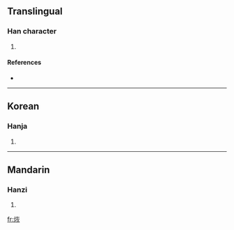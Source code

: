 ==Translingual==

===Han character===
{{Han char|rn=86|rad=火|as=06|sn=10|four=|canj=火大火 (FKF), 火一火 (FMF)}}

# {{defn|Han|sort=火06}}

====References====
* {{Han ref|kx=0671.081|dkj=19030|hdz=32199.070|uh=70E3|ud=28899}}

----

==Korean==

===Hanja===
{{ko-hanja|hangeul=회|eumhun=|rv=hoe|mr=hoe|y=hoy}}

# {{defn|Korean}}

----

==Mandarin==

===Hanzi===
{{cmn-hanzi|pin=[[huī]] ([[hui1]])|wg=hui<sup>1</sup>}}

# {{defn|Mandarin}}

[[fr:烣]]